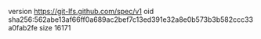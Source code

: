 version https://git-lfs.github.com/spec/v1
oid sha256:562abe13af66ff0a689ac2bef7c13ed391e32a8e0b573b3b582ccc33a0fab2fe
size 16171

